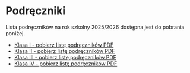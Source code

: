 # Podręczniki

Lista podręczników na rok szkolny 2025/2026 dostępna jest do pobrania poniżej.

<ul>
  <li>
    <a
      target="_blank"
      href={require('./podreczniki/Klasa_1_Podręczniki LO_25na26.pdf').default}
    >
      Klasa I - pobierz listę podręczników PDF
    </a>
  </li>
  <li>
    <a
      target="_blank"
      href={require('./podreczniki/Klasa_2_Podręczniki_LO_25na26.pdf').default}
    >
      Klasa II - pobierz listę podręczników PDF
    </a>
  </li>
  <li>
    <a
      target="_blank"
      href={require('./podreczniki/Klasa_3_Podręczniki_LO_25na26.pdf').default}
    >
      Klasa III - pobierz listę podręczników PDF
    </a>
  </li>
  <li>
    <a
      target="_blank"
      href={require('./podreczniki/Klasa_4_Podręczniki_LO_25na26.pdf').default}
    >
      Klasa IV - pobierz listę podręczników PDF
    </a>
  </li>
</ul>
